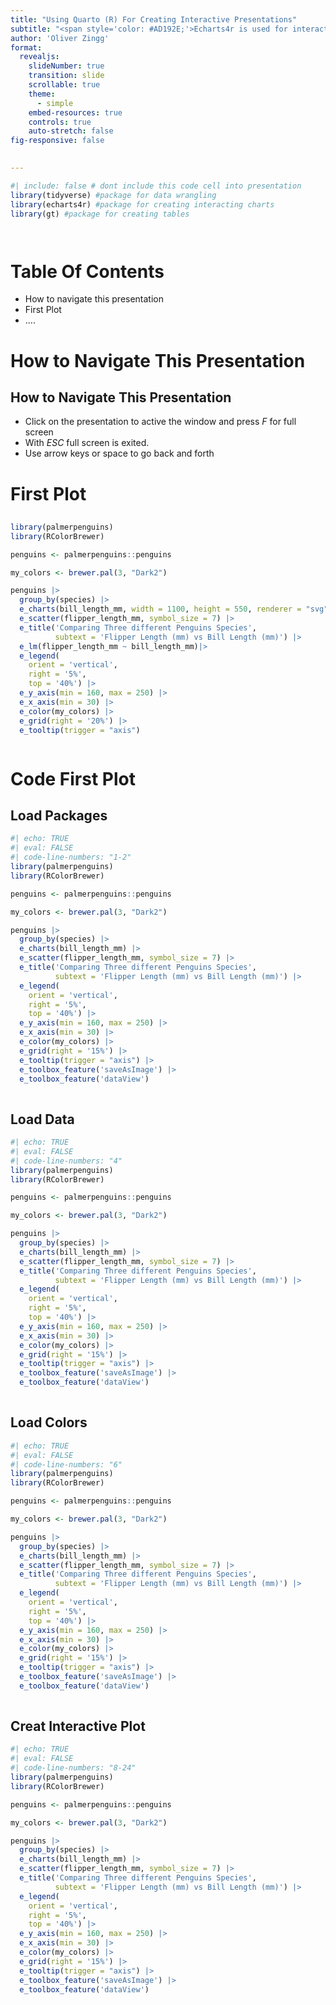 ```yaml
---
title: "Using Quarto (R) For Creating Interactive Presentations"
subtitle: "<span style='color: #AD192E;'>Echarts4r is used for interactive plots</span>"
author: 'Oliver Zingg'
format: 
  revealjs: 
    slideNumber: true
    transition: slide
    scrollable: true
    theme: 
      - simple
    embed-resources: true
    controls: true
    auto-stretch: false
fig-responsive: false

    
---
```


```r
#| include: false # dont include this code cell into presentation
library(tidyverse) #package for data wrangling
library(echarts4r) #package for creating interacting charts
library(gt) #package for creating tables 




```
# Table Of Contents{.sb-turkis-red}
- How to navigate this presentation
- First Plot
- ....



# How to Navigate This Presentation {background-color="#AD192E"}

## How to Navigate This Presentation{.sb-turkis-red}

:::{.incremental .highlight-last}
- Click on the presentation to active the window and press *F* for full screen
- With *ESC* full screen is exited.
- Use arrow keys or space to go back and forth
:::


# First Plot{background-color="#19ad98"}

##



```r

library(palmerpenguins)
library(RColorBrewer)

penguins <- palmerpenguins::penguins

my_colors <- brewer.pal(3, "Dark2")

penguins |>
  group_by(species) |>
  e_charts(bill_length_mm, width = 1100, height = 550, renderer = "svg") |>
  e_scatter(flipper_length_mm, symbol_size = 7) |>
  e_title('Comparing Three different Penguins Species', 
          subtext = 'Flipper Length (mm) vs Bill Length (mm)') |>
  e_lm(flipper_length_mm ~ bill_length_mm)|>
  e_legend(
    orient = 'vertical',
    right = '5%',
    top = '40%') |>
  e_y_axis(min = 160, max = 250) |>
  e_x_axis(min = 30) |>
  e_color(my_colors) |>
  e_grid(right = '20%') |>
  e_tooltip(trigger = "axis")



```


# Code First Plot {background-color="#AD192E"}

## Load Packages

```r
#| echo: TRUE
#| eval: FALSE
#| code-line-numbers: "1-2"
library(palmerpenguins)
library(RColorBrewer)

penguins <- palmerpenguins::penguins

my_colors <- brewer.pal(3, "Dark2")

penguins |>
  group_by(species) |>
  e_charts(bill_length_mm) |>
  e_scatter(flipper_length_mm, symbol_size = 7) |>
  e_title('Comparing Three different Penguins Species', 
          subtext = 'Flipper Length (mm) vs Bill Length (mm)') |>
  e_legend(
    orient = 'vertical',
    right = '5%',
    top = '40%') |>
  e_y_axis(min = 160, max = 250) |>
  e_x_axis(min = 30) |>
  e_color(my_colors) |>
  e_grid(right = '15%') |>
  e_tooltip(trigger = "axis") |>
  e_toolbox_feature('saveAsImage') |>
  e_toolbox_feature('dataView')
  

```



## Load Data

```r
#| echo: TRUE
#| eval: FALSE
#| code-line-numbers: "4"
library(palmerpenguins)
library(RColorBrewer)

penguins <- palmerpenguins::penguins

my_colors <- brewer.pal(3, "Dark2")

penguins |>
  group_by(species) |>
  e_charts(bill_length_mm) |>
  e_scatter(flipper_length_mm, symbol_size = 7) |>
  e_title('Comparing Three different Penguins Species', 
          subtext = 'Flipper Length (mm) vs Bill Length (mm)') |>
  e_legend(
    orient = 'vertical',
    right = '5%',
    top = '40%') |>
  e_y_axis(min = 160, max = 250) |>
  e_x_axis(min = 30) |>
  e_color(my_colors) |>
  e_grid(right = '15%') |>
  e_tooltip(trigger = "axis") |>
  e_toolbox_feature('saveAsImage') |>
  e_toolbox_feature('dataView')
  

```

## Load Colors

```r
#| echo: TRUE
#| eval: FALSE
#| code-line-numbers: "6"
library(palmerpenguins)
library(RColorBrewer)

penguins <- palmerpenguins::penguins

my_colors <- brewer.pal(3, "Dark2")

penguins |>
  group_by(species) |>
  e_charts(bill_length_mm) |>
  e_scatter(flipper_length_mm, symbol_size = 7) |>
  e_title('Comparing Three different Penguins Species', 
          subtext = 'Flipper Length (mm) vs Bill Length (mm)') |>
  e_legend(
    orient = 'vertical',
    right = '5%',
    top = '40%') |>
  e_y_axis(min = 160, max = 250) |>
  e_x_axis(min = 30) |>
  e_color(my_colors) |>
  e_grid(right = '15%') |>
  e_tooltip(trigger = "axis") |>
  e_toolbox_feature('saveAsImage') |>
  e_toolbox_feature('dataView')
  

```


## Creat Interactive Plot

```r
#| echo: TRUE
#| eval: FALSE
#| code-line-numbers: "8-24"
library(palmerpenguins)
library(RColorBrewer)

penguins <- palmerpenguins::penguins

my_colors <- brewer.pal(3, "Dark2")

penguins |>
  group_by(species) |>
  e_charts(bill_length_mm) |>
  e_scatter(flipper_length_mm, symbol_size = 7) |>
  e_title('Comparing Three different Penguins Species', 
          subtext = 'Flipper Length (mm) vs Bill Length (mm)') |>
  e_legend(
    orient = 'vertical',
    right = '5%',
    top = '40%') |>
  e_y_axis(min = 160, max = 250) |>
  e_x_axis(min = 30) |>
  e_color(my_colors) |>
  e_grid(right = '15%') |>
  e_tooltip(trigger = "axis") |>
  e_toolbox_feature('saveAsImage') |>
  e_toolbox_feature('dataView')
  

```


